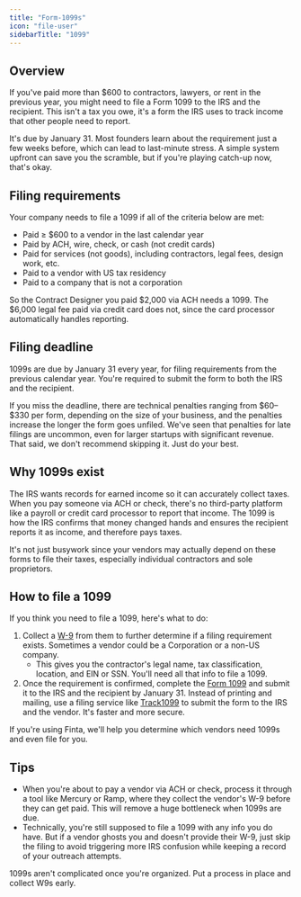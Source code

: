 ```yaml
---
title: "Form-1099s"
icon: "file-user"
sidebarTitle: "1099"
---
```



## Overview

If you've paid more than $600 to contractors, lawyers, or rent in the previous year, you might need to file a Form 1099 to the IRS and the recipient. This isn't a tax you owe, it's a form the IRS uses to track income that other people need to report.

It's due by January 31. Most founders learn about the requirement just a few weeks before, which can lead to last-minute stress. A simple system upfront can save you the scramble, but if you're playing catch-up now, that's okay. 

## **Filing requirements**

Your company needs to file a 1099 if all of the criteria below are met:

- Paid ≥ $600 to a vendor in the last calendar year
- Paid by ACH, wire, check, or cash (not credit cards)
- Paid for services (not goods), including contractors, legal fees, design work, etc.
- Paid to a vendor with US tax residency
- Paid to a company that is not a corporation

So the Contract Designer you paid \$2,000 via ACH needs a 1099. The $6,000 legal fee paid via credit card does not, since the card processor automatically handles reporting.

## Filing deadline

<Tip>
1099s are due by January 31 every year, for filing requirements from the previous calendar year. You're required to submit the form to both the IRS and the recipient.
</Tip>

If you miss the deadline, there are technical penalties ranging from \$60–\$330 per form, depending on the size of your business, and the penalties increase the longer the form goes unfiled. We've seen that penalties for late filings are uncommon, even for larger startups with significant revenue. That said, we don't recommend skipping it. Just do your best.

## **Why 1099s exist**

The IRS wants records for earned income so it can accurately collect taxes. When you pay someone via ACH or check, there's no third-party platform like a payroll or credit card processor to report that income. The 1099 is how the IRS confirms that money changed hands and ensures the recipient reports it as income, and therefore pays taxes.

It's not just busywork since your vendors may actually depend on these forms to file their taxes, especially individual contractors and sole proprietors.

## **How to file a 1099**

If you think you need to file a 1099, here's what to do:

1. Collect a [W-9](https://www.irs.gov/pub/irs-pdf/fw9.pdf) from them to further determine if a filing requirement exists. Sometimes a vendor could be a Corporation or a non-US company.
    - This gives you the contractor's legal name, tax classification, location, and EIN or SSN. You'll need all that info to file a 1099.
2. Once the requirement is confirmed, complete the [Form 1099](https://www.irs.gov/pub/irs-pdf/f1099msc.pdf) and submit it to the IRS and the recipient by January 31. Instead of printing and mailing, use a filing service like [Track1099](https://www.track1099.com/) to submit the form to the IRS and the vendor. It's faster and more secure.

If you're using Finta, we'll help you determine which vendors need 1099s and even file for you.

## Tips

- When you're about to pay a vendor via ACH or check, process it through a tool like Mercury or Ramp, where they collect the vendor's W-9 before they can get paid. This will remove a huge bottleneck when 1099s are due.
- Technically, you're still supposed to file a 1099 with any info you do have. But if a vendor ghosts you and doesn't provide their W-9, just skip the filing to avoid triggering more IRS confusion while keeping a record of your outreach attempts.

1099s aren't complicated once you're organized. Put a process in place and collect W9s early.